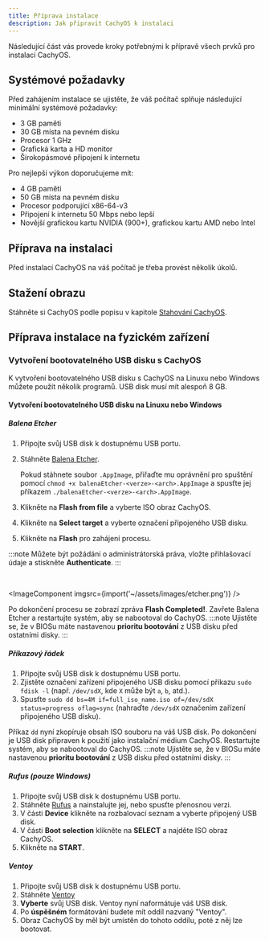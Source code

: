 ```yaml
---
title: Příprava instalace
description: Jak připravit CachyOS k instalaci
---
```



Následující část vás provede kroky potřebnými k přípravě všech prvků pro instalaci CachyOS.

## Systémové požadavky

Před zahájením instalace se ujistěte, že váš počítač splňuje následující minimální systémové požadavky:

* 3 GB paměti
* 30 GB místa na pevném disku
* Procesor 1 GHz
* Grafická karta a HD monitor
* Širokopásmové připojení k internetu

Pro nejlepší výkon doporučujeme mít:

* 4 GB paměti
* 50 GB místa na pevném disku
* Procesor podporující x86-64-v3
* Připojení k internetu 50 Mbps nebo lepší
* Novější grafickou kartu NVIDIA (900+), grafickou kartu AMD nebo Intel

## Příprava na instalaci

Před instalací CachyOS na váš počítač je třeba provést několik úkolů.

## Stažení obrazu

Stáhněte si CachyOS podle popisu v kapitole [Stahování CachyOS](/cachyos_basic/download/).

## Příprava instalace na fyzickém zařízení

### Vytvoření bootovatelného USB disku s CachyOS

K vytvoření bootovatelného USB disku s CachyOS na Linuxu nebo Windows můžete použít několik programů. USB disk musí mít alespoň 8 GB.

#### Vytvoření bootovatelného USB disku na Linuxu nebo Windows

##### Balena Etcher

<Steps>

1. Připojte svůj USB disk k dostupnému USB portu.
2. Stáhněte [Balena Etcher](https://etcher.balena.io/).

   Pokud stáhnete soubor `.AppImage`, přiřaďte mu oprávnění pro spuštění pomocí `chmod +x balenaEtcher-<verze>-<arch>.AppImage` a spusťte jej příkazem `./balenaEtcher-<verze>-<arch>.AppImage`.

3. Klikněte na **Flash from file** a vyberte ISO obraz CachyOS.
4. Klikněte na **Select target** a vyberte označení připojeného USB disku.
5. Klikněte na **Flash** pro zahájení procesu.

</Steps>

:::note
Můžete být požádáni o administrátorská práva, vložte přihlašovací údaje a stiskněte **Authenticate**.
:::

<br />

<ImageComponent imgsrc={import('~/assets/images/etcher.png')} />

Po dokončení procesu se zobrazí zpráva **Flash Completed!**. Zavřete Balena Etcher a restartujte systém, aby se nabootoval do CachyOS.
:::note
Ujistěte se, že v BIOSu máte nastavenou **prioritu bootování** z USB disku před ostatními disky.
:::

##### Příkazový řádek

<Steps>

1. Připojte svůj USB disk k dostupnému USB portu.
2. Zjistěte označení zařízení připojeného USB disku pomocí příkazu `sudo fdisk -l` (např. `/dev/sdX`, kde `X` může být `a`, `b`, atd.).
3. Spusťte `sudo dd bs=4M if=full_iso_name.iso of=/dev/sdX status=progress oflag=sync` (nahraďte `/dev/sdX` označením zařízení připojeného USB disku).

</Steps>

Příkaz `dd` nyní zkopíruje obsah ISO souboru na váš USB disk. Po dokončení je USB disk připraven k použití jako instalační médium CachyOS. Restartujte systém, aby se nabootoval do CachyOS.
:::note
Ujistěte se, že v BIOSu máte nastavenou **prioritu bootování** z USB disku před ostatními disky.
:::

##### Rufus (pouze Windows)

<Steps>

1. Připojte svůj USB disk k dostupnému USB portu.
2. Stáhněte [Rufus](https://rufus.ie/) a nainstalujte jej, nebo spusťte přenosnou verzi.
3. V části **Device** klikněte na rozbalovací seznam a vyberte připojený USB disk.
4. V části **Boot selection** klikněte na **SELECT** a najděte ISO obraz CachyOS.
5. Klikněte na **START**.

</Steps>

##### Ventoy

<Steps>

1. Připojte svůj USB disk k dostupnému USB portu.
2. Stáhněte [Ventoy](https://www.ventoy.net/en/download.html)
3. **Vyberte** svůj USB disk. Ventoy nyní naformátuje váš USB disk.
4. Po **úspěšném** formátování budete mít oddíl nazvaný "Ventoy".
5. Obraz CachyOS by měl být umístěn do tohoto oddílu, poté z něj lze bootovat.

</Steps>